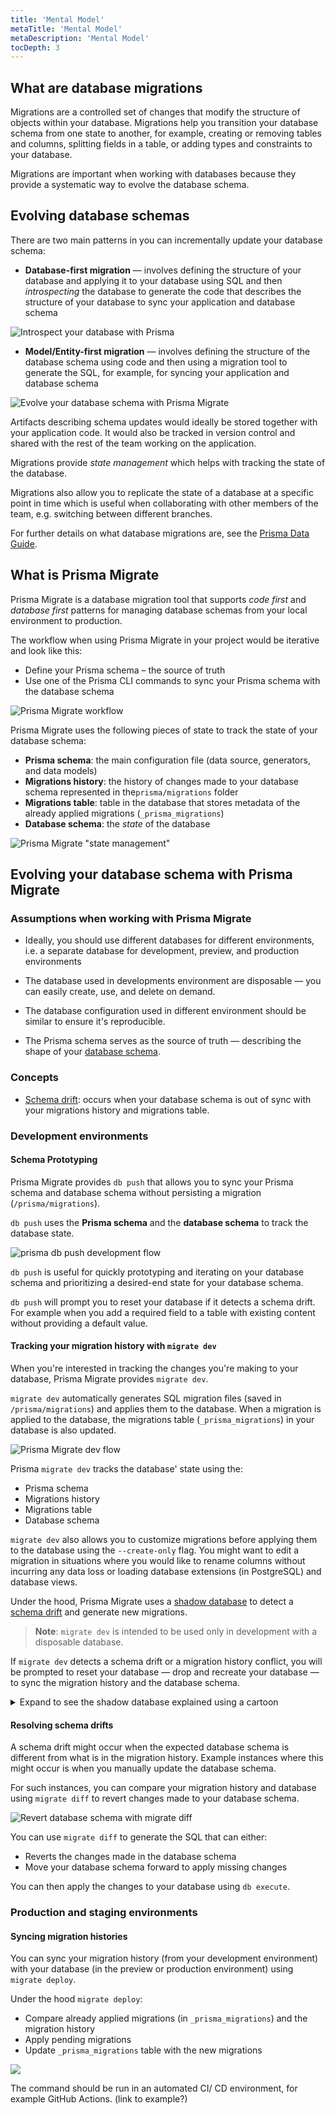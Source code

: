 ```yaml
---
title: 'Mental Model'
metaTitle: 'Mental Model'
metaDescription: 'Mental Model'
tocDepth: 3
---
```


## What are database migrations

Migrations are a controlled set of changes that modify the structure of objects within your database. Migrations help you transition your database schema from one state to another, for example, creating or removing tables and columns, splitting fields in a table, or adding types and constraints to your database.

Migrations are important when working with databases because they provide a systematic way to evolve the database schema.

## Evolving database schemas

There are two main patterns in you can incrementally update your database schema:

- **Database-first migration** — involves defining the structure of your database and applying it to your database using SQL and then _introspecting_ the database to generate the code that describes the structure of your database to sync your application and database schema

![Introspect your database with Prisma](https://res.cloudinary.com/prismaio/image/upload/v1628761155/docs/f7itiYw.png)

- **Model/Entity-first migration** — involves defining the structure of the database schema using code and then using a migration tool to generate the SQL, for example, for syncing your application and database schema

![Evolve your database schema with Prisma Migrate](https://user-images.githubusercontent.com/33921841/189865730-f6f8b402-4f6e-4a4b-b168-ba615bf51ca2.png)

Artifacts describing schema updates would ideally be stored together with your application code. It would also be tracked in version control and shared with the rest of the team working on the application.

Migrations provide _state management_ which helps with tracking the state of the database.

Migrations also allow you to replicate the state of a database at a specific point in time which is useful when collaborating with other members of the team, e.g. switching between different branches.

For further details on what database migrations are, see the [Prisma Data Guide](https://www.prisma.io/dataguide/types/relational/what-are-database-migrations).

## What is Prisma Migrate

Prisma Migrate is a database migration tool that supports _code first_ and _database first_ patterns for managing database schemas from your local environment to production.

The workflow when using Prisma Migrate in your project would be iterative and look like this:

- Define your Prisma schema – the source of truth
- Use one of the Prisma CLI commands to sync your Prisma schema with the database schema

![Prisma Migrate workflow](https://user-images.githubusercontent.com/33921841/189882708-8d9e4e51-9449-4216-baf7-ac0eda0410a2.png)

Prisma Migrate uses the following pieces of state to track the state of your database schema:

- **Prisma schema**: the main configuration file (data source, generators, and data models)
- **Migrations history**: the history of changes made to your database schema represented in the`prisma/migrations` folder
- **Migrations table**: table in the database that stores metadata of the already applied migrations (`_prisma_migrations`)
- **Database schema**: the _state_ of the database

![Prisma Migrate "state management"](https://user-images.githubusercontent.com/33921841/189885586-0e0d7852-8ac7-4842-a6cb-bd158c20d28e.png)

## Evolving your database schema with Prisma Migrate

### Assumptions when working with Prisma Migrate

- Ideally, you should use different databases for different environments, i.e. a separate database for development, preview, and production environments
- The database used in developments environment are disposable — you can easily create, use, and delete on demand.
- The database configuration used in different environment should be similar to ensure it's reproducible.

- The Prisma schema serves as the source of truth — describing the shape of your [database schema](https://www.prisma.io/dataguide/intro/database-glossary#schema).

### Concepts

- [Schema drift](/guides/database/developing-with-prisma-migrate/troubleshooting-development#schema-drift): occurs when your database schema is out of sync with your migrations history and migrations table.

### Development environments

#### Schema Prototyping

Prisma Migrate provides `db push` that allows you to sync your Prisma schema and database schema without persisting a migration (`/prisma/migrations`).

`db push` uses the **Prisma schema** and the **database schema** to track the database state.

![prisma db push development flow](https://user-images.githubusercontent.com/33921841/189866483-cec55d83-d1fe-4446-9c28-0a60329f975d.png)

`db push` is useful for quickly prototyping and iterating on your database schema and prioritizing a desired-end state for your database schema.

`db push` will prompt you to reset your database if it detects a schema drift. For example when you add a required field to a table with existing content without providing a default value.

#### Tracking your migration history with `migrate dev`

When you're interested in tracking the changes you're making to your database, Prisma Migrate provides `migrate dev`.

`migrate dev` automatically generates SQL migration files (saved in `/prisma/migrations`) and applies them to the database. When a migration is applied to the database, the migrations table (`_prisma_migrations`) in your database is also updated.

![Prisma Migrate dev flow](https://user-images.githubusercontent.com/33921841/189875756-5df6ba94-c7a9-4e9c-a8f7-ce4d5d09b204.png)

Prisma `migrate dev` tracks the database' state using the:

- Prisma schema
- Migrations history
- Migrations table
- Database schema

`migrate dev` also allows you to customize migrations before applying them to the database using the `--create-only` flag. You might want to edit a migration in situations where you would like to rename columns without incurring any data loss or loading database extensions (in PostgreSQL) and database views.

Under the hood, Prisma Migrate uses a [shadow database](/concepts/components/prisma-migrate/shadow-database) to detect a [schema drift](/concepts/components/prisma-migrate/shadow-database#detecting-schema-drift) and generate new migrations.

> **Note**: `migrate dev` is intended to be used only in development with a disposable database.

If `migrate dev` detects a schema drift or a migration history conflict, you will be prompted to reset your database — drop and recreate your database — to sync the migration history and the database schema.

<details>

<summary> Expand to see the shadow database explained using a cartoon</summary>

![A cartoon that shows how the shadow database works.](shadow-database.png)

</details>

#### Resolving schema drifts

A schema drift might occur when the expected database schema is different from what is in the migration history. Example instances where this might occur is when you manually update the database schema.

For such instances, you can compare your migration history and database using `migrate diff` to revert changes made to your database schema.

![Revert database schema with `migrate diff`](https://user-images.githubusercontent.com/33921841/189894555-b1dedf54-a8eb-4e29-9bf4-85a5615030b4.png)

You can use `migrate diff` to generate the SQL that can either:

- Reverts the changes made in the database schema
- Move your database schema forward to apply missing changes

You can then apply the changes to your database using `db execute`.

### Production and staging environments

#### Syncing migration histories

You can sync your migration history (from your development environment) with your database (in the preview or production environment) using `migrate deploy`.

Under the hood `migrate deploy`:

- Compare already applied migrations (in `_prisma_migrations`) and the migration history
- Apply pending migrations
- Update `_prisma_migrations` table with the new migrations

![](../../../300-guides/050-database/100-developing-with-prisma-migrate/deploy-db.png)

The command should be run in an automated CI/ CD environment, for example GitHub Actions. (link to example?)
